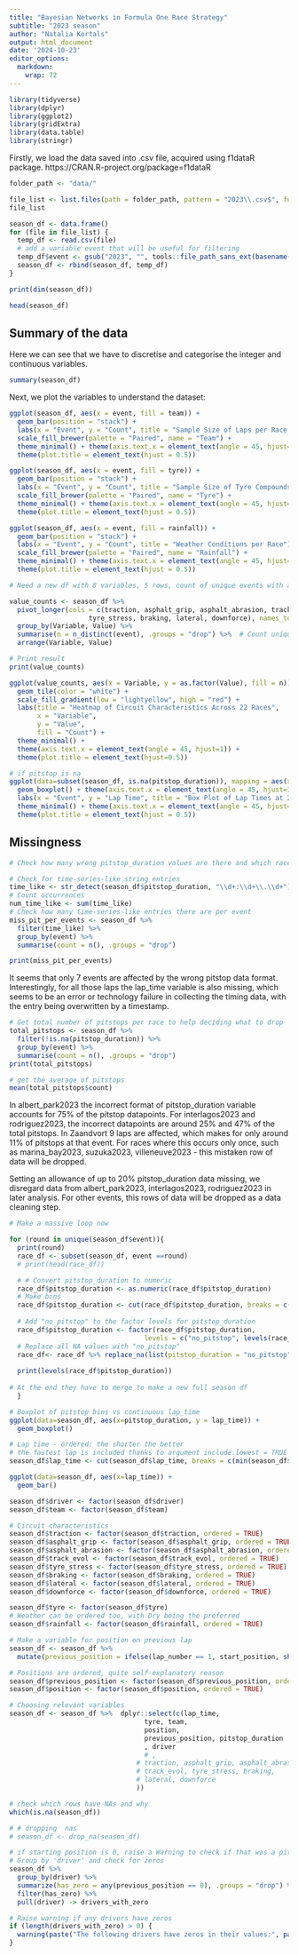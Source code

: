 ---
title: "Bayesian Networks in Formula One Race Strategy"
subtitle: "2023 season"
author: "Natalia Kortals"
output: html_document
date: '2024-10-23'
editor_options: 
  markdown: 
    wrap: 72
---

```{r setup, include=FALSE}
library(tidyverse)
library(dplyr)
library(ggplot2)
library(gridExtra)
library(data.table)
library(stringr)
```

Firstly, we load the data saved into .csv file, acquired using f1dataR package. https://CRAN.R-project.org/package=f1dataR

```{r load all races}
folder_path <- "data/"

file_list <- list.files(path = folder_path, pattern = "2023\\.csv$", full.names = TRUE)
file_list

season_df <- data.frame()
for (file in file_list) {
  temp_df <- read.csv(file)
  # add a variable event that will be useful for filtering                                                                     through races
  temp_df$event <- gsub("2023", "", tools::file_path_sans_ext(basename(file))) 
  season_df <- rbind(season_df, temp_df)
}
```

```{r size of data}
print(dim(season_df))
```

```{r head}
head(season_df)
```
## Summary of the data

Here we can see that we have to discretise and categorise the integer and continuous variables.

```{r summary}
summary(season_df)
```

Next, we plot the variables to understand the dataset: 

```{r laps count plot}
ggplot(season_df, aes(x = event, fill = team)) +
  geom_bar(position = "stack") +
  labs(x = "Event", y = "Count", title = "Sample Size of Laps per Race by Team") +
  scale_fill_brewer(palette = "Paired", name = "Team") +
  theme_minimal() + theme(axis.text.x = element_text(angle = 45, hjust=1)) +
  theme(plot.title = element_text(hjust = 0.5))
```


```{r tyres count plot}
ggplot(season_df, aes(x = event, fill = tyre)) +
  geom_bar(position = "stack") +
  labs(x = "Event", y = "Count", title = "Sample Size of Tyre Compounds per Race") +
  scale_fill_brewer(palette = "Paired", name = "Tyre") +
  theme_minimal() + theme(axis.text.x = element_text(angle = 45, hjust=1)) +
  theme(plot.title = element_text(hjust = 0.5))
```

```{r rainfall count plot}
ggplot(season_df, aes(x = event, fill = rainfall)) +
  geom_bar(position = "stack") +
  labs(x = "Event", y = "Count", title = "Weather Conditions per Race") +
  scale_fill_brewer(palette = "Paired", name = "Rainfall") +
  theme_minimal() + theme(axis.text.x = element_text(angle = 45, hjust=1)) +
  theme(plot.title = element_text(hjust = 0.5))
```

```{r circuit vars heatmap}
# Need a new df with 8 variables, 5 rows, count of unique events with a value

value_counts <- season_df %>%
  pivot_longer(cols = c(traction, asphalt_grip, asphalt_abrasion, track_evol,
                    tyre_stress, braking, lateral, downforce), names_to = "Variable", values_to = "Value") %>%
  group_by(Variable, Value) %>%
  summarise(n = n_distinct(event), .groups = "drop") %>%  # Count unique events
  arrange(Variable, Value)

# Print result
print(value_counts)

ggplot(value_counts, aes(x = Variable, y = as.factor(Value), fill = n)) +
  geom_tile(color = "white") +
  scale_fill_gradient(low = "lightyellow", high = "red") +
  labs(title = "Heatmap of Circuit Characteristics Across 22 Races",
       x = "Variable",
       y = "Value",
       fill = "Count") +
  theme_minimal() +
  theme(axis.text.x = element_text(angle = 45, hjust=1)) +
  theme(plot.title = element_text(hjust=0.5))

```


```{r plot event vs laptime}
# if pitstop is na
ggplot(data=subset(season_df, is.na(pitstop_duration)), mapping = aes(x = event, y = lap_time)) +
  geom_boxplot() + theme(axis.text.x = element_text(angle = 45, hjust=1)) +
  labs(x = "Event", y = "Lap Time", title = "Box Plot of Lap Times at 2023 Races") +
  theme_minimal() + theme(axis.text.x = element_text(angle = 45, hjust=1)) +
  theme(plot.title = element_text(hjust = 0.5))
```


## Missingness

```{r wrong pitstop data}
# Check how many wrong pitstop_duration values are there and which races they are present in

# Check for time-series-like string entries
time_like <- str_detect(season_df$pitstop_duration, "\\d+:\\d+\\.\\d+")
# Count occurrences
num_time_like <- sum(time_like)
# Check how many time-series-like entries there are per event
miss_pit_per_events <- season_df %>%
  filter(time_like) %>%
  group_by(event) %>%
  summarise(count = n(), .groups = "drop")

print(miss_pit_per_events)

```
It seems that only 7 events are affected by the wrong pitstop data format. Interestingly, for all those laps the lap_time variable is also missing, which seems to be an error or technology failure in collecting the timing data, with the entry being overwritten by a timestamp. 


```{r pitstop count}
# Get total number of pitstops per race to help deciding what to drop
total_pitstops <- season_df %>%
  filter(!is.na(pitstop_duration)) %>%
  group_by(event) %>%
  summarise(count = n(), .groups = "drop")
print(total_pitstops)
```

```{r avg no of pitstops per race}
# get the average of pitstops
mean(total_pitstops$count)
```

In albert_park2023 the incorrect format of pitstop_duration variable accounts for 75% of the pitstop datapoints.
For interlagos2023 and rodriguez2023, the incorrect datapoints are around 25% and 47% of the total pitstops.
In Zaandvort 9 laps are affected, which makes for only around 11% of pitstops at that event.
For races where this occurs only once, such as marina_bay2023, suzuka2023, villeneuve2023 - this mistaken row of data will be dropped.

Setting an allowance of up to 20% pitstop_duration data missing, we disregard data from
albert_park2023, interlagos2023, rodriguez2023 in later analysis. For other events, this rows of data will be dropped as a data cleaning step.


```{r pitstop bins}
# Make a massive loop now

for (round in unique(season_df$event)){
  print(round)
  race_df <- subset(season_df, event ==round)
  # print(head(race_df))

  # # Convert pitstop_duration to numeric
  race_df$pitstop_duration <- as.numeric(race_df$pitstop_duration)
  # Make bins
  race_df$pitstop_duration <- cut(race_df$pitstop_duration, breaks = c(min(race_df$pitstop_duration, na.rm = TRUE), quantile(race_df$pitstop_duration, probs = c(.2, .4, .6, .8),na.rm=TRUE),max(race_df$pitstop_duration, na.rm = TRUE)), ordered_result = TRUE, include.lowest = TRUE, labels = c("fastest_pit", ".2", ".4", ".6", ".8"))
  
  # Add "no_pitstop" to the factor levels for pitstop_duration
  race_df$pitstop_duration <- factor(race_df$pitstop_duration, 
                                  levels = c("no_pitstop", levels(race_df$pitstop_duration)))
  # Replace all NA values with "no_pitstop"
  race_df<- race_df %>% replace_na(list(pitstop_duration = "no_pitstop"))
  
  print(levels(race_df$pitstop_duration))
  
# At the end they have to merge to make a new full season df
  }

```




```{r boxplot pitstop bins vs laptime}
# Boxplot of pitstop bins vs continuous lap_time
ggplot(data=season_df, aes(x=pitstop_duration, y = lap_time)) +
  geom_boxplot()
```




```{r lap time bins}
# Lap time - ordered: the shorter the better
# the fastest lap is included thanks to argument include.lowest = TRUE
season_df$lap_time <- cut(season_df$lap_time, breaks = c(min(season_df$lap_time, na.rm = TRUE), quantile(season_df$lap_time,probs = c(.05, .1, .15, .2, .25, .3,.4,.5,.6, .7,.8, .85, .87, .9, .92, .94, .96, .98, .99),na.rm=TRUE),max(season_df$lap_time, na.rm = TRUE)), include.lowest = TRUE, ordered_result = TRUE, labels = c("fastest", ".05", ".1", ".15", ".2", ".25", ".3",".4",".5",".6", ".7",".8", ".85", ".87", ".9", ".92", ".94", ".96", ".98", ".99"))

ggplot(data=season_df, aes(x=lap_time)) +
  geom_bar()
```


```{r convert to factors and ordinal}

season_df$driver <- factor(season_df$driver)
season_df$team <- factor(season_df$team)

# Circuit characteristics
season_df$traction <- factor(season_df$traction, ordered = TRUE)
season_df$asphalt_grip <- factor(season_df$asphalt_grip, ordered = TRUE)
season_df$asphalt_abrasion <- factor(season_df$asphalt_abrasion, ordered = TRUE)
season_df$track_evol <- factor(season_df$track_evol, ordered = TRUE)
season_df$tyre_stress <- factor(season_df$tyre_stress, ordered = TRUE)
season_df$braking <- factor(season_df$braking, ordered = TRUE)
season_df$lateral <- factor(season_df$lateral, ordered = TRUE)
season_df$downforce <- factor(season_df$downforce, ordered = TRUE)

season_df$tyre <- factor(season_df$tyre) 
# Weather can be ordered too, with Dry being the preferred
season_df$rainfall <- factor(season_df$rainfall, ordered = TRUE)

# Make a variable for position on previous lap
season_df <- season_df %>%
  mutate(previous_position = ifelse(lap_number == 1, start_position, shift(season_df$position, n=1, type="lag")))

# Positions are ordered, quite self-explanatory reason
season_df$previous_position <- factor(season_df$previous_position, ordered = TRUE)
season_df$position <- factor(season_df$position, ordered = TRUE)

# Choosing relevant variables
season_df <- season_df %>%  dplyr::select(c(lap_time, 
                                  tyre, team, 
                                  position, 
                                  previous_position, pitstop_duration
                                  , driver
                                  # , 
                                # traction, asphalt_grip, asphalt_abrasion, 
                                # track_evol, tyre_stress, braking, 
                                # lateral, downforce
                                ))

```



```{r checking NAs}
# check which rows have NAs and why
which(is.na(season_df))
```
```{r deal with NAs}
# # dropping  nas
# season_df <- drop_na(season_df)
```



```{r}
# if starting position is 0, raise a Warning to check if that was a pitlane start
# Group by 'driver' and check for zeros
season_df %>%
  group_by(driver) %>%
  summarize(has_zero = any(previous_position == 0), .groups = "drop") %>%
  filter(has_zero) %>%
  pull(driver) -> drivers_with_zero

# Raise warning if any drivers have zeros
if (length(drivers_with_zero) > 0) {
  warning(paste("The following drivers have zeros in their values:", paste(drivers_with_zero, collapse = ", ")))
}
```



